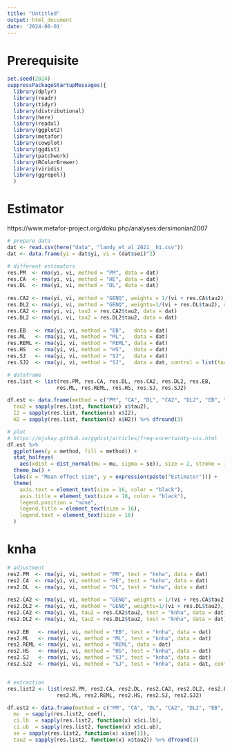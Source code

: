 ---
title: "Untitled"
output: html_document
date: '2024-08-01'
---

# Prerequisite

```{r package, warning=FALSE, echo=TRUE}
set.seed(2024)
suppressPackageStartupMessages({
  library(dplyr)
  library(readr)
  library(tidyr) 
  library(distributional)
  library(here)
  library(readxl)
  library(ggplot2)
  library(metafor)
  library(cowplot)
  library(ggdist)
  library(patchwork)
  library(RColorBrewer)
  library(viridis)
  library(ggrepel)}
  )

```

# Estimator

https://www.metafor-project.org/doku.php/analyses:dersimonian2007

```{r}
# prepare data
dat <- read.csv(here("data", "landy_et_al_2021__h1.csv"))
dat <- data.frame(yi = dat$yi, vi = (dat$sei)^2)

# different estimators
res.PM  <- rma(yi, vi, method = "PM", data = dat)
res.CA  <- rma(yi, vi, method = "HE", data = dat)
res.DL  <- rma(yi, vi, method = "DL", data = dat)
 
res.CA2 <- rma(yi, vi, method = "GENQ", weights = 1/(vi + res.CA$tau2), data = dat)
res.DL2 <- rma(yi, vi, method = "GENQ", weights=1/(vi + res.DL$tau2), data = dat)
res.CA2 <- rma(yi, vi, tau2 = res.CA2$tau2, data = dat)
res.DL2 <- rma(yi, vi, tau2 = res.DL2$tau2, data = dat)
 
res.EB   <- rma(yi, vi, method = "EB",   data = dat)
res.ML   <- rma(yi, vi, method = "ML",   data = dat)
res.REML <- rma(yi, vi, method = "REML", data = dat)
res.HS   <- rma(yi, vi, method = "HS",   data = dat)
res.SJ   <- rma(yi, vi, method = "SJ",   data = dat)
res.SJ2  <- rma(yi, vi, method = "SJ",   data = dat, control = list(tau2.init = res.CA$tau2))

# dataframe
res.list <- list(res.PM, res.CA, res.DL, res.CA2, res.DL2, res.EB, 
                res.ML, res.REML, res.HS, res.SJ, res.SJ2)

df.est <- data.frame(method = c("PM", "CA", "DL", "CA2", "DL2", "EB", "ML", "REML", "HS", "SJ", "SJ2"),
  tau2 = sapply(res.list, function(x) x$tau2),
  I2 = sapply(res.list, function(x) x$I2),
  H2 = sapply(res.list, function(x) x$H2)) %>% dfround(3)

# plot
# https://mjskay.github.io/ggdist/articles/freq-uncertainty-vis.html
df.est %>% 
  ggplot(aes(y = method, fill = method)) +
  stat_halfeye(
    aes(xdist = dist_normal(mu = mu, sigma = se)), size = 2, stroke = 1) +
  theme_bw() +
  labs(x = "Mean effect size", y = expression(paste("Estimator"))) +
  theme(
    axis.text = element_text(size = 16, color = "black"), 
    axis.title = element_text(size = 18, color = "black"), 
    legend.position = "none",
    legend.title = element_text(size = 16), 
    legend.text = element_text(size = 16)
  )


```



# knha

```{r}
# adjustment
res2.PM  <- rma(yi, vi, method = "PM", test = "knha", data = dat)
res2.CA  <- rma(yi, vi, method = "HE", test = "knha", data = dat)
res2.DL  <- rma(yi, vi, method = "DL", test = "knha", data = dat)
 
res2.CA2 <- rma(yi, vi, method = "GENQ", weights = 1/(vi + res.CA$tau2), test = "knha", data = dat)
res2.DL2 <- rma(yi, vi, method = "GENQ", weights=1/(vi + res.DL$tau2), test = "knha", data = dat)
res2.CA2 <- rma(yi, vi, tau2 = res.CA2$tau2, test = "knha", data = dat)
res2.DL2 <- rma(yi, vi, tau2 = res.DL2$tau2, test = "knha", data = dat)
 
res2.EB   <- rma(yi, vi, method = "EB", test = "knha", data = dat)
res2.ML   <- rma(yi, vi, method = "ML", test = "knha", data = dat)
res2.REML <- rma(yi, vi, method = "REML", data = dat)
res2.HS   <- rma(yi, vi, method = "HS", test = "knha", data = dat)
res2.SJ   <- rma(yi, vi, method = "SJ", test = "knha", data = dat)
res2.SJ2  <- rma(yi, vi, method = "SJ", test = "knha", data = dat, control = list(tau2.init = res.CA$tau2))


# extraction
res.list2 <- list(res2.PM, res2.CA, res2.DL, res2.CA2, res2.DL2, res2.EB, 
                res2.ML, res2.REML, res2.HS, res2.SJ, res2.SJ2)

df.est2 <- data.frame(method = c("PM", "CA", "DL", "CA2", "DL2", "EB", "ML", "REML", "HS", "SJ", "SJ2"),
  mu  = sapply(res.list2, coef),
  ci.lb  = sapply(res.list2, function(x) x$ci.lb),
  ci.ub  = sapply(res.list2, function(x) x$ci.ub),
  se = sapply(res.list2, function(x) x$se[1]),
  tau2 = sapply(res.list2, function(x) x$tau2)) %>% dfround(3)


```
